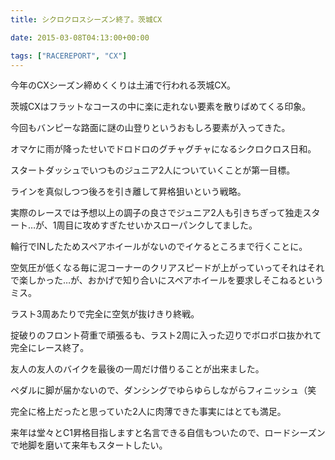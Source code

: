 ---
title: シクロクロスシーズン終了。茨城CX

date: 2015-03-08T04:13:00+00:00

tags: ["RACEREPORT", "CX"]
---

今年のCXシーズン締めくくりは土浦で行われる茨城CX。

茨城CXはフラットなコースの中に楽に走れない要素を散りばめてくる印象。

今回もバンピーな路面に謎の山登りというおもしろ要素が入ってきた。

オマケに雨が降ったせいでドロドロのグチャグチャになるシクロクロス日和。

スタートダッシュでいつものジュニア2人についていくことが第一目標。

ラインを真似しつつ後ろを引き離して昇格狙いという戦略。

実際のレースでは予想以上の調子の良さでジュニア2人も引きちぎって独走スタート…が、1周目に攻めすぎたせいかスローパンクしてました。

輪行でINしたためスペアホイールがないのでイケるところまで行くことに。

空気圧が低くなる毎に泥コーナーのクリアスピードが上がっていってそれはそれで楽しかった…が、おかげで知り合いにスペアホイールを要求しそこねるというミス。

ラスト3周あたりで完全に空気が抜けきり終戦。

掟破りのフロント荷重で頑張るも、ラスト2周に入った辺りでボロボロ抜かれて完全にレース終了。

友人の友人のバイクを最後の一周だけ借りることが出来ました。

ペダルに脚が届かないので、ダンシングでゆらゆらしながらフィニッシュ（笑

完全に格上だったと思っていた2人に肉薄できた事実にはとても満足。

来年は堂々とC1昇格目指しますと名言できる自信もついたので、ロードシーズンで地脚を磨いて来年もスタートしたい。
